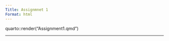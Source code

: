 ---
Title: Assignmnet 1
Format: html
---

quarto::render("Assignment1.qmd")

------------------------------------------------------------------------
